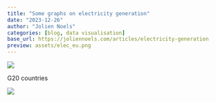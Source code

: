 ```yaml
---
title: "Some graphs on electricity generation"
date: "2023-12-26"
author: "Jolien Noels"
categories: [blog, data visualisation]
base_url: https://joliennoels.com/articles/electricity-generation
preview: assets/elec_eu.png
---
```


![](assets/elec_eu.png)

G20 countries

![](assets/g20_mix.png)
